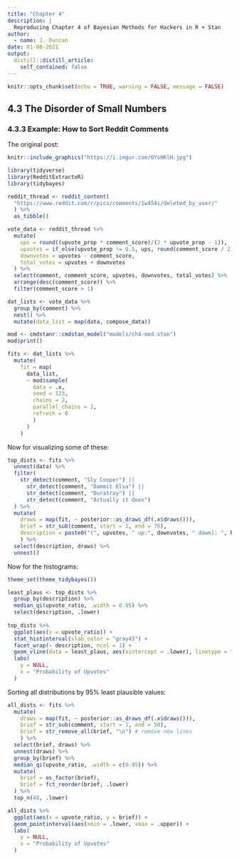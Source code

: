 ```yaml
---
title: "Chapter 4"
description: |
  Reproducing Chapter 4 of Bayesian Methods for Hackers in R + Stan
author:
  - name: J. Duncan
date: 01-08-2021
output:
  distill::distill_article:
    self_contained: false
---
```


```r
knitr::opts_chunk$set(echo = TRUE, warning = FALSE, message = FALSE)
```

## 4.3 The Disorder of Small Numbers
### 4.3.3 Example: How to Sort Reddit Comments

The original post:

```r
knitr::include_graphics("https://i.imgur.com/OYsHKlH.jpg")
```

```r
library(tidyverse)
library(RedditExtractoR)
library(tidybayes)

reddit_thread <- reddit_content(
  "https://www.reddit.com/r/pics/comments/1w454i/deleted_by_user/"
  ) %>% 
  as_tibble()

vote_data <- reddit_thread %>% 
  mutate(
    ups = round((upvote_prop * comment_score)/(2 * upvote_prop - 1)),
    upvotes = if_else(upvote_prop != 0.5, ups, round(comment_score / 2)),
    downvotes = upvotes - comment_score,
    total_votes = upvotes + downvotes
  ) %>% 
  select(comment, comment_score, upvotes, downvotes, total_votes) %>% 
  arrange(desc(comment_score)) %>% 
  filter(comment_score > 1)
```

```r
dat_lists <- vote_data %>% 
  group_by(comment) %>% 
  nest() %>% 
  mutate(data_list = map(data, compose_data))
```

```r
mod <- cmdstanr::cmdstan_model("models/ch4-mod.stan")
mod$print()
```

```r
fits <- dat_lists %>% 
  mutate(
    fit = map(
      data_list, 
      ~ mod$sample(
        data = .x,
        seed = 123,
        chains = 2,
        parallel_chains = 2,
        refresh = 0
        )
      )
    )
```

Now for visualizing some of these:

```r
top_dists <- fits %>% 
  unnest(data) %>% 
  filter(
    str_detect(comment, "Sly Cooper") ||
      str_detect(comment, "Dammit Elsa") ||
      str_detect(comment, "Duratray") ||
      str_detect(comment, "Actually it does")
  ) %>% 
  mutate(
    draws = map(fit, ~ posterior::as_draws_df(.x$draws())),
    brief = str_sub(comment, start = 1, end = 76),
    description = paste0("(", upvotes, " up:", downvotes, " down): ", brief)
    ) %>% 
  select(description, draws) %>% 
  unnest()
```

Now for the histograms:

```r
theme_set(theme_tidybayes())

least_plaus <- top_dists %>% 
  group_by(description) %>% 
  median_qi(upvote_ratio, .width = 0.95) %>% 
  select(description, .lower)
  
top_dists %>% 
  ggplot(aes(x = upvote_ratio)) +
  stat_histinterval(slab_color = "gray45") +
  facet_wrap(~ description, ncol = 1) +
  geom_vline(data = least_plaus, aes(xintercept = .lower), linetype = "dashed") +
  labs(
    y = NULL,
    x = "Probability of Upvotes"
  )
```


Sorting all distributions by 95% least plausible values:

```r
all_dists <- fits %>% 
  mutate(
    draws = map(fit, ~ posterior::as_draws_df(.x$draws())),
    brief = str_sub(comment, start = 1, end = 50),
    brief = str_remove_all(brief, "\n") # remove new lines
    ) %>% 
  select(brief, draws) %>% 
  unnest(draws) %>% 
  group_by(brief) %>% 
  median_qi(upvote_ratio, .width = c(0.95)) %>% 
  mutate(
    brief = as_factor(brief),
    brief = fct_reorder(brief, .lower)
  ) %>% 
  top_n(40, .lower)
```

```r
all_dists %>% 
  ggplot(aes(x = upvote_ratio, y = brief)) +
  geom_pointinterval(aes(xmin = .lower, xmax = .upper)) +
  labs(
    y = NULL,
    x = "Probability of Upvotes"
  )
```

